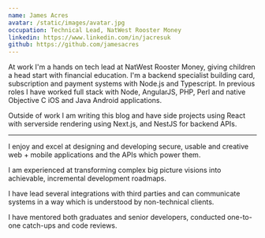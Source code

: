 ```yaml
---
name: James Acres
avatar: /static/images/avatar.jpg
occupation: Technical Lead, NatWest Rooster Money
linkedin: https://www.linkedin.com/in/jacresuk
github: https://github.com/jamesacres
---
```


At work I'm a hands on tech lead at NatWest Rooster Money, giving children a head start with financial education. I'm a backend specialist building card, subscription and payment systems with Node.js and Typescript. In previous roles I have worked full stack with Node, AngularJS, PHP, Perl and native Objective C iOS and Java Android applications.

Outside of work I am writing this blog and have side projects using React with serverside rendering using Next.js, and NestJS for backend APIs.

---

I enjoy and excel at designing and developing secure, usable and creative web + mobile applications and the APIs which power them.

I am experienced at transforming complex big picture visions into achievable, incremental development roadmaps.

I have lead several integrations with third parties and can communicate systems in a way which is understood by non-technical clients.

I have mentored both graduates and senior developers, conducted one-to-one catch-ups and code reviews.
